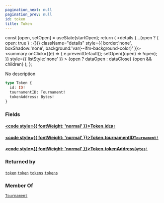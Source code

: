 ```yaml
---
pagination_next: null
pagination_prev: null
id: token
title: Token
---
```









  const [open, setOpen] = useState(startOpen);
  return (
    <details {...(open ? { open: true } : {})} className="details" style={{ border:'none', boxShadow:'none', background:'var(--ifm-background-color)' }}>
      <summary
        onClick={(e) => {
          e.preventDefault();
          setOpen((open) => !open);
        }}
        style={{ listStyle:'none' }}
      >
      {open ? dataOpen : dataClose}
      </summary>
      {open && children}
    </details>
  );
};








No description


```graphql
type Token {
  id: ID!
  tournamentID: Tournament!
  tokenAddress: Bytes!
}
```




### Fields

#### [<code style={{ fontWeight: 'normal' }}>Token.<b>id</b></code>](#)<Bullet />[`ID!`](/subgraph/scalars/id) <Badge class="badge badge--secondary" text="non-null"/> <Badge class="badge badge--secondary" text="scalar"/> 
> 
> 
> 
> 

#### [<code style={{ fontWeight: 'normal' }}>Token.<b>tournamentID</b></code>](#)<Bullet />[`Tournament!`](/subgraph/objects/tournament) <Badge class="badge badge--secondary" text="non-null"/> <Badge class="badge badge--secondary" text="object"/> 
> 
> 
> 
> 

#### [<code style={{ fontWeight: 'normal' }}>Token.<b>tokenAddress</b></code>](#)<Bullet />[`Bytes!`](/subgraph/scalars/bytes) <Badge class="badge badge--secondary" text="non-null"/> <Badge class="badge badge--secondary" text="scalar"/> 
> 
> 
> 
> 



### Returned by

[`token`](/subgraph/queries/token)  <Badge class="badge badge--secondary" text="query"/><Bullet />[`token`](/subgraph/subscriptions/token)  <Badge class="badge badge--secondary" text="subscription"/><Bullet />[`tokens`](/subgraph/queries/tokens)  <Badge class="badge badge--secondary" text="query"/><Bullet />[`tokens`](/subgraph/subscriptions/tokens)  <Badge class="badge badge--secondary" text="subscription"/>

### Member Of

[`Tournament`](/subgraph/objects/tournament)  <Badge class="badge badge--secondary" text="object"/>

